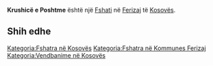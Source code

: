 {{Fshat në Kosovës
 | Emri                = Krushicë e Poshtme
 | EmriAlt                = Dona Krushica,Donja Krusica,Donja Krušica,Krushica e Poshteme,Krushica e Poshtëme,Krushica e Ulte,Krushica e Ultë,Krushice e Poshtme,Krushicë e Poshtme,Доња Крушица
 | Emri (Rasa dhanore) = 
 | Figura              = 
 | Shteti              = Kosovës
 | Komuna              = Ferizaj
 | Kodi postar         = 
 | Sipërfaqja          = 

 | Popullsia           = 

 | Regj. i popullsisë  = 
 | Dend. e popullsisë  = 
 | Faqja zyrtare       = 
 <!--- Koordinatat ----> 
 | Gjerësia            = 42.36
 | Gjatësia            = 20.90167
 | Lartësia            = 
}}
'''Krushicë e Poshtme''' është një [[Fshati]] në [[Ferizaj]] të [[Kosovës]].

<!-- == Gjeografia == -->
<!-- == Historia == -->
<!-- == Demografia == -->
== Shih edhe ==
{{Komuna Ferizaj}}
{{Kosovo-Administrata-Cung}}

[[Kategoria:Fshatra në Kosovës]]
[[Kategoria:Fshatra në Kommunes Ferizaj]]
[[Kategoria:Vendbanime në Kosovës]]